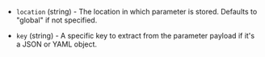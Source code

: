 <!-- Code generated from the comments of the Config struct in datasource/parametermanager/data.go; DO NOT EDIT MANUALLY -->

- `location` (string) - The location in which parameter is stored. Defaults to "global" if not specified.

- `key` (string) - A specific key to extract from the parameter payload if it's a JSON or YAML object.

<!-- End of code generated from the comments of the Config struct in datasource/parametermanager/data.go; -->
